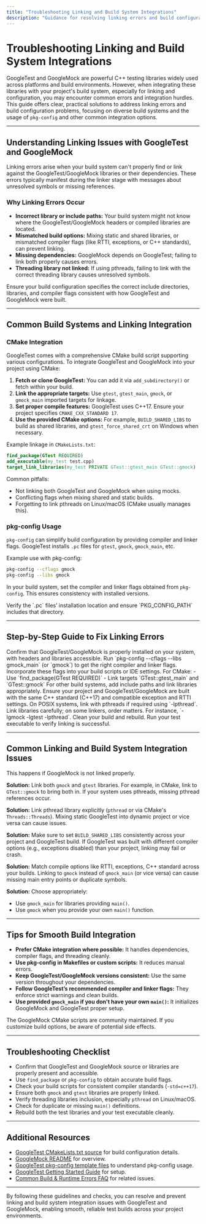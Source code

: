 ```yaml
---
title: "Troubleshooting Linking and Build System Integrations"
description: "Guidance for resolving linking errors and build configuration problems when integrating with diverse project build systems. Covers usage of pkg-config and common integration options."
---
```


# Troubleshooting Linking and Build System Integrations

GoogleTest and GoogleMock are powerful C++ testing libraries widely used across platforms and build environments. However, when integrating these libraries with your project's build system, especially for linking and configuration, you may encounter common errors and integration hurdles. This guide offers clear, practical solutions to address linking errors and build configuration problems, focusing on diverse build systems and the usage of `pkg-config` and other common integration options.

---

## Understanding Linking Issues with GoogleTest and GoogleMock

Linking errors arise when your build system can't properly find or link against the GoogleTest/GoogleMock libraries or their dependencies. These errors typically manifest during the linker stage with messages about unresolved symbols or missing references.

### Why Linking Errors Occur

- **Incorrect library or include paths:** Your build system might not know where the GoogleTest/GoogleMock headers or compiled libraries are located.
- **Mismatched build options:** Mixing static and shared libraries, or mismatched compiler flags (like RTTI, exceptions, or C++ standards), can prevent linking.
- **Missing dependencies:** GoogleMock depends on GoogleTest; failing to link both properly causes errors.
- **Threading library not linked:** If using pthreads, failing to link with the correct threading library causes unresolved symbols.

<Tip>
Ensure your build configuration specifies the correct include directories, libraries, and compiler flags consistent with how GoogleTest and GoogleMock were built.
</Tip>

---

## Common Build Systems and Linking Integration

### CMake Integration

GoogleTest comes with a comprehensive CMake build script supporting various configurations. To integrate GoogleTest and GoogleMock into your project using CMake:

1. **Fetch or clone GoogleTest:** You can add it via `add_subdirectory()` or fetch within your build.
2. **Link the appropriate targets:** Use `gtest`, `gtest_main`, `gmock`, or `gmock_main` imported targets for linkage.
3. **Set proper compile features:** GoogleTest uses C++17. Ensure your project specifies `CMAKE_CXX_STANDARD 17`.
4. **Use the provided CMake options:** For example, `BUILD_SHARED_LIBS` to build as shared libraries, and `gtest_force_shared_crt` on Windows when necessary.

Example linkage in `CMakeLists.txt`:

```cmake
find_package(GTest REQUIRED)
add_executable(my_test test.cpp)
target_link_libraries(my_test PRIVATE GTest::gtest_main GTest::gmock)
```

Common pitfalls:

- Not linking both GoogleTest and GoogleMock when using mocks.
- Conflicting flags when mixing shared and static builds.
- Forgetting to link pthreads on Linux/macOS (CMake usually manages this).

### pkg-config Usage

`pkg-config` can simplify build configuration by providing compiler and linker flags. GoogleTest installs `.pc` files for `gtest`, `gmock`, `gmock_main`, etc.

Example use with pkg-config:

```bash
pkg-config --cflags gmock
pkg-config --libs gmock
```

In your build system, set the compiler and linker flags obtained from `pkg-config`. This ensures consistency with installed versions.

<Tip>
Verify the `.pc` files’ installation location and ensure `PKG_CONFIG_PATH` includes that directory.
</Tip>

---

## Step-by-Step Guide to Fix Linking Errors

<Steps>
<Step title="Verify Installation and Paths">
Confirm that GoogleTest/GoogleMock is properly installed on your system, with headers and libraries accessible.
</Step>
<Step title="Use pkg-config (If Available)">
Run `pkg-config --cflags --libs gmock_main` (or `gmock`) to get the right compiler and linker flags.
Incorporate these flags into your build scripts or IDE settings.
</Step>
<Step title="Configure Your Build System">
For CMake:
- Use `find_package(GTest REQUIRED)`
- Link targets `GTest::gtest_main` and `GTest::gmock`
For other build systems, add include paths and link libraries appropriately.
</Step>
<Step title="Match Compiler Flags">
Ensure your project and GoogleTest/GoogleMock are built with the same C++ standard (C++17) and compatible exception and RTTI settings.
</Step>
<Step title="Link Thread Libraries">
On POSIX systems, link with pthreads if required using `-lpthread`.
</Step>
<Step title="Check Library Order">
Link libraries carefully; on some linkers, order matters. For instance, `-lgmock -lgtest -lpthread`.
</Step>
<Step title="Rebuild and Test">
Clean your build and rebuild. Run your test executable to verify linking is successful.
</Step>
</Steps>

---

## Common Linking and Build System Integration Issues

<AccordionGroup title="Common Problems and Solutions">
<Accordion title="Unresolved Symbols for gmock Functions">
This happens if GoogleMock is not linked properly.

**Solution:** Link both `gmock` and `gtest` libraries. For example, in CMake, link to `GTest::gmock` to bring both in.
</Accordion>
<Accordion title="Missing pthread Symbols">
If your system uses pthreads, missing pthread references occur.

**Solution:** Link pthread library explicitly (`pthread` or via CMake's `Threads::Threads`).
</Accordion>
<Accordion title="Link Errors Due to Static vs Shared Libraries Mix">
Mixing static GoogleTest into dynamic project or vice versa can cause issues.

**Solution:** Make sure to set `BUILD_SHARED_LIBS` consistently across your project and GoogleTest build.
</Accordion>
<Accordion title="Compiler Flag Mismatches Leading to ABI Conflicts">
If GoogleTest was built with different compiler options (e.g., exceptions disabled) than your project, linking may fail or crash.

**Solution:** Match compile options like RTTI, exceptions, C++ standard across your builds.
</Accordion>
<Accordion title="Incorrect Usage of Main Libraries">
Linking to `gmock` instead of `gmock_main` (or vice versa) can cause missing main entry points or duplicate symbols.

**Solution:** Choose appropriately:
- Use `gmock_main` for libraries providing `main()`.
- Use `gmock` when you provide your own `main()` function.
</Accordion>
</AccordionGroup>

---

## Tips for Smooth Build Integration

- **Prefer CMake integration where possible:** It handles dependencies, compiler flags, and threading cleanly.
- **Use pkg-config in Makefiles or custom scripts:** It reduces manual errors.
- **Keep GoogleTest/GoogleMock versions consistent:** Use the same version throughout your dependencies.
- **Follow GoogleTest’s recommended compiler and linker flags:** They enforce strict warnings and clean builds.
- **Use provided `gmock_main` if you don't have your own `main()`:** It initializes GoogleMock and GoogleTest proper setup.

<Note>
The GoogleMock CMake scripts are community maintained. If you customize build options, be aware of potential side effects.
</Note>

---

## Troubleshooting Checklist

- Confirm that GoogleTest and GoogleMock source or libraries are properly present and accessible.
- Use `find_package` or `pkg-config` to obtain accurate build flags.
- Check your build scripts for consistent compiler standards (`-std=c++17`).
- Ensure both `gmock` and `gtest` libraries are properly linked.
- Verify threading libraries inclusion, especially `pthread` on Linux/macOS.
- Check for duplicate or missing `main()` definitions.
- Rebuild both the test libraries and your test executable cleanly.

---

## Additional Resources

- [GoogleTest CMakeLists.txt source](https://github.com/google/googletest/blob/main/googlemock/CMakeLists.txt) for build configuration details.
- [GoogleMock README](https://github.com/google/googletest/blob/main/googlemock/README.md) for overview.
- [GoogleTest pkg-config template files](https://github.com/google/googletest/blob/main/googlemock/cmake/gmock.pc.in) to understand pkg-config usage.
- [GoogleTest Getting Started Guide](https://your-doc-url/guides/getting-started/setup-and-installation) for setup.
- [Common Build & Runtime Errors FAQ](https://your-doc-url/faq/troubleshooting-usage/common-errors) for related issues.

---

By following these guidelines and checks, you can resolve and prevent linking and build system integration issues with GoogleTest and GoogleMock, enabling smooth, reliable test builds across your project environments.
